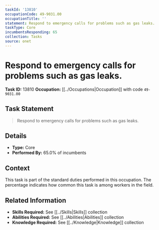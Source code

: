 ```yaml
---
taskId: '13810'
occupationCode: 49-9031.00
occupationTitle: ''
statement: Respond to emergency calls for problems such as gas leaks.
taskType: Core
incumbentsResponding: 65
collection: Tasks
source: onet
---
```

# Respond to emergency calls for problems such as gas leaks.

**Task ID:** 13810
**Occupation:** [[../Occupations|Occupation]] with code `49-9031.00`

## Task Statement

> Respond to emergency calls for problems such as gas leaks.

## Details

- **Type:** Core
- **Performed By:** 65.0% of incumbents

## Context

This task is part of the standard duties performed in this occupation. The percentage indicates how common this task is among workers in the field.

## Related Information

- **Skills Required:** See [[../Skills|Skills]] collection
- **Abilities Required:** See [[../Abilities|Abilities]] collection
- **Knowledge Required:** See [[../Knowledge|Knowledge]] collection
